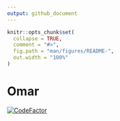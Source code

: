 ```yaml
---
output: github_document
---
```


<!-- README.md is generated from README.Rmd. Please edit that file -->

```r
knitr::opts_chunk$set(
  collapse = TRUE,
  comment = "#>",
  fig.path = "man/figures/README-",
  out.width = "100%"
)
```

# Omar

<!-- badges: start -->
[![CodeFactor](https://www.codefactor.io/repository/github/ninetaillabs/varaniumsharp.initiator/badge)](https://www.codefactor.io/repository/github/ninetaillabs/varaniumsharp.initiator)
<!--[![CRAN Downloads](https://cranlogs.r-pkg.org/badges/grand-total/Omar)]-->
<!-- badges: end -->
